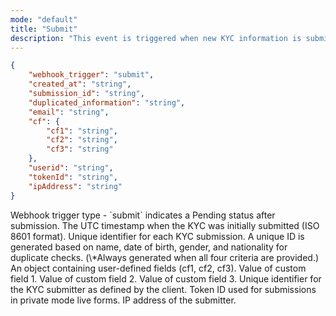 ```yaml
---
mode: "default"
title: "Submit"
description: "This event is triggered when new KYC information is submitted to the system. Submissions occur when a user completes and submits a KYC form or when KYC data is transmitted via an API. This event enables you to immediately recognize new KYC submissions and initiate the verification process or perform any necessary initial actions."
---
```


```json submit-webhook-sample.json
{
    "webhook_trigger": "submit",
    "created_at": "string",
    "submission_id": "string",
    "duplicated_information": "string",
    "email": "string",
    "cf": {
        "cf1": "string",
        "cf2": "string",
        "cf3": "string"
    },
    "userid": "string",
    "tokenId": "string",
    "ipAddress": "string"
}
```

<ResponseField name="webhook_trigger" type="string">
  Webhook trigger type - `submit` indicates a Pending status after submission.
</ResponseField>

<ResponseField name="created_at" type="string">
  The UTC timestamp when the KYC was initially submitted (ISO 8601 format).
</ResponseField>

<ResponseField name="submission_id" type="string">
  Unique identifier for each KYC submission.
</ResponseField>

<ResponseField name="duplicated_information" type="string">
  A unique ID is generated based on name, date of birth, gender, and nationality for duplicate checks. (\*Always generated when all four criteria are provided.)
</ResponseField>

<ResponseField name="cf" type="object">
  An object containing user-defined fields (cf1, cf2, cf3).

  <Expandable title="properties">
    <ResponseField name="cf1" type="string">
      Value of custom field 1.
    </ResponseField>
    <ResponseField name="cf2" type="string">
      Value of custom field 2.
    </ResponseField>
    <ResponseField name="cf3" type="string">
      Value of custom field 3.
    </ResponseField>
  </Expandable>
</ResponseField>

<ResponseField name="userid" type="string">
  Unique identifier for the KYC submitter as defined by the client.
</ResponseField>

<ResponseField name="tokenId" type="string">
  Token ID used for submissions in private mode live forms.
</ResponseField>

<ResponseField name="ipAddress" type="string">
  IP address of the submitter.
</ResponseField>